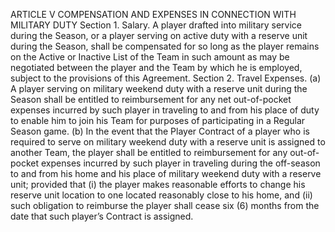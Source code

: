 ARTICLE V
                           COMPENSATION AND EXPENSES
                     IN CONNECTION WITH MILITARY DUTY
Section 1.      Salary.
        A player drafted into military service during the Season, or a player serving on active
duty with a reserve unit during the Season, shall be compensated for so long as the player
remains on the Active or Inactive List of the Team in such amount as may be negotiated between
the player and the Team by which he is employed, subject to the provisions of this Agreement.
Section 2.      Travel Expenses.
        (a)     A player serving on military weekend duty with a reserve unit during the Season
shall be entitled to reimbursement for any net out-of-pocket expenses incurred by such player in
traveling to and from his place of duty to enable him to join his Team for purposes of
participating in a Regular Season game.
        (b)     In the event that the Player Contract of a player who is required to serve on
military weekend duty with a reserve unit is assigned to another Team, the player shall be
entitled to reimbursement for any out-of-pocket expenses incurred by such player in traveling
during the off-season to and from his home and his place of military weekend duty with a reserve
unit; provided that (i) the player makes reasonable efforts to change his reserve unit location to
one located reasonably close to his home, and (ii) such obligation to reimburse the player shall
cease six (6) months from the date that such player's Contract is assigned.